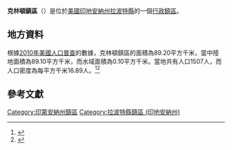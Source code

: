 {{noteTA
|G1=USState
|G2=地名
|G3=Unit
}}
{{Infobox settlement
|official_name            = 克林頓鎮區
|native_name = Clinton Township
|settlement_type          = [[行政鎮區|行政鎮區]]
|image_skyline            = 
|imagesize                = 
|image_map                = Map highlighting Clinton Township, LaPorte County, Indiana.svg
|mapsize                  = 250px
|pushpin_map  =USA Indiana
|pushpin_label = 克林頓鎮區
|pushpin_label_position   = top
|pushpin_map_caption      = 克林頓鎮區在印地安納州的位置
|subdivision_type         = [[世界政區索引|國家]]
|subdivision_type1        = [[美国州份|州份]]
|subdivision_type2        = [[印地安納州行政区划|縣]]
|subdivision_name         = [[美国|美国]]
|subdivision_name1        = [[印地安納州|印地安納州]]
|subdivision_name2        = [[拉波特縣_(印地安納州)|拉波特縣]]
|elevation_ft             = 761
|elevation_m              = 232
|timezone                 = [[北美东部時區|北美东部時區]]
|area_total_km2           = 89.20
|area_land_km2            = 89.10
|area_water_km2           = 0.10
|area_total_sq_mi         = 
|area_land_sq_mi          = 
|area_water_sq_mi         = 
|population_as_of         = [[2010年美國人口普查|2010]]
|population_footnotes     = 
|population_total         = 1507
|population_density_km2   = auto
|population_density_sq_mi = auto
|utc_offset               = -5
|coordinates              = {{coord|41|28|43|N|86|52|32|W|type:city_region:US-AL_source:GNS-enwiki|display=inline,title}}
| coor_pinpoint           = 
| coordinates_footnotes   = 
|timezone_DST             = EDT
|utc_offset_DST           = -4
|postal_code_type         = [[美國郵區編號|郵區編號]]
|postal_code              = 
|area_code                = {{link-en|电话区号219|Area code 219|219}}
|blank_name = [[地名信息系统|GNIS ID]]
|blank_info = 453232
}}
'''克林頓鎮區'''（{{lang-en|Clinton Township}}）是位於[[美國|美國]][[印地安納州|印地安納州]][[拉波特縣_(印地安納州)|拉波特縣]]的一個[[行政鎮區|行政鎮區]]。

== 地方資料 ==
根據[[2010年美國人口普查|2010年美國人口普查]]的數據，克林頓鎮區的面積為89.20平方千米，當中陸地面積為89.10平方千米，而水域面積為0.10平方千米。當地共有人口1507人，而人口密度為每平方千米16.89人。<ref name="GR8">{{cite web|url=http://factfinder2.census.gov|publisher=[[美国人口调查局|美国人口调查局]]|accessdate=2011-05-14|title=American FactFinder|archive-date=2013-09-11|archive-url=https://web.archive.org/web/20130911234518/http://factfinder2.census.gov/|dead-url=no}}</ref><ref>{{cite web|url=https://www.citypopulation.de/en/usa/illinois/admin/|title=USA: Illinois (Counties and Townships) - City Population|accessdate=2020-07-31|archive-date=2020-04-22|archive-url=https://web.archive.org/web/20200422090607/https://www.citypopulation.de/en/usa/illinois/admin/|dead-url=no}}</ref>

== 參考文獻 ==
{{reflist}}

{{拉波特縣 (印地安納州)}}

{{DEFAULTSORT:Clinton Township}}
[[Category:印第安納州鎮區|Category:印第安納州鎮區]]
[[Category:拉波特縣鎮區_(印地安納州)|Category:拉波特縣鎮區 (印地安納州)]]

{{Indiana-geo-stub}}